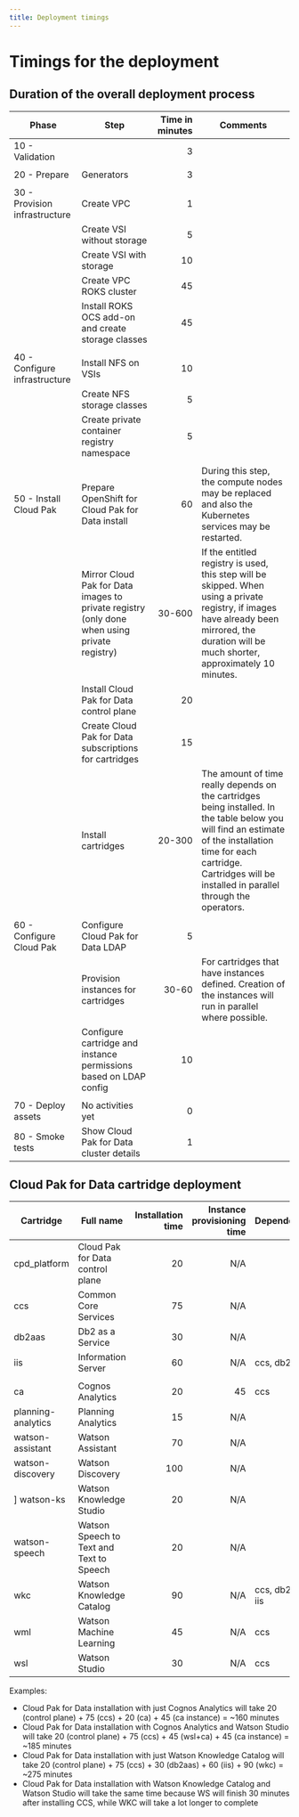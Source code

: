 ```yaml
---
title: Deployment timings
---
```


# Timings for the deployment

## Duration of the overall deployment process

| Phase | Step  | Time in minutes | Comments |
| --- | ----  | -----:| --- |
| 10 - Validation |  | 3 | |
| | | | |
| 20 - Prepare | Generators    |  3 | |
| | | | |
| 30 - Provision infrastructure | Create VPC | 1 | |
|  | Create VSI without storage | 5 | |
|  | Create VSI with storage | 10 | |
|  | Create VPC ROKS cluster | 45 | |
|  | Install ROKS OCS add-on and create storage classes | 45 | |
| | | | |
| 40 - Configure infrastructure | Install NFS on VSIs | 10 | |
| | Create NFS storage classes | 5 | |
| | Create private container registry namespace | 5 | |
| | | | |
| 50 - Install Cloud Pak | Prepare OpenShift for Cloud Pak for Data install | 60 | During this step, the compute nodes may be replaced and also the Kubernetes services may be restarted. |
| | Mirror Cloud Pak for Data images to private registry (only done when using private registry) | 30-600 | If the entitled registry is used, this step will be skipped. When using a private registry, if images have already been mirrored, the duration will be much shorter, approximately 10 minutes. |
| | Install Cloud Pak for Data control plane | 20 | |
| | Create Cloud Pak for Data subscriptions for cartridges | 15 | |
| | Install cartridges | 20-300 | The amount of time really depends on the cartridges being installed. In the table below you will find an estimate of the installation time for each cartridge. Cartridges will be installed in parallel through the operators. |
| | | | |
| 60 - Configure Cloud Pak | Configure Cloud Pak for Data LDAP | 5 | |
| | Provision instances for cartridges | 30-60 | For cartridges that have instances defined. Creation of the instances will run in parallel where possible. |
| | Configure cartridge and instance permissions based on LDAP config | 10 | |
| | | | |
| 70 - Deploy assets | No activities yet | 0 | |
| 80 - Smoke tests | Show Cloud Pak for Data cluster details | 1 | |

## Cloud Pak for Data cartridge deployment

| Cartridge | Full name  | Installation time | Instance provisioning time | Dependencies |
| --- | ----  | -----:| ---: | --- |
| cpd_platform | Cloud Pak for Data control plane | 20 | N/A | |
| ccs | Common Core Services | 75 | N/A | |
| db2aas | Db2 as a Service | 30 | N/A | |
| iis | Information Server | 60 | N/A | ccs, db2aas |
| | | | | |
| ca | Cognos Analytics | 20 | 45 | ccs |
| planning-analytics | Planning Analytics | 15 | N/A | |
| watson-assistant | Watson Assistant | 70 | N/A | |
| watson-discovery | Watson Discovery | 100 | N/A | |
] watson-ks | Watson Knowledge Studio | 20 | N/A | |
| watson-speech | Watson Speech to Text and Text to Speech | 20 | N/A | |
| wkc | Watson Knowledge Catalog | 90 | N/A | ccs, db2aas, iis |
| wml | Watson Machine Learning | 45 | N/A | ccs |
| wsl | Watson Studio | 30 | N/A | ccs |

Examples:
* Cloud Pak for Data installation with just Cognos Analytics will take 20 (control plane) + 75 (ccs) + 20 (ca) + 45 (ca instance) = ~160 minutes
* Cloud Pak for Data installation with Cognos Analytics and Watson Studio will take 20 (control plane) + 75 (ccs) + 45 (wsl+ca) + 45 (ca instance) = ~185 minutes
* Cloud Pak for Data installation with just Watson Knowledge Catalog will take 20 (control plane) + 75 (ccs) + 30 (db2aas) + 60 (iis) + 90 (wkc) = ~275 minutes
* Cloud Pak for Data installation with Watson Knowledge Catalog and Watson Studio will take the same time because WS will finish 30 minutes after installing CCS, while WKC will take a lot longer to complete


